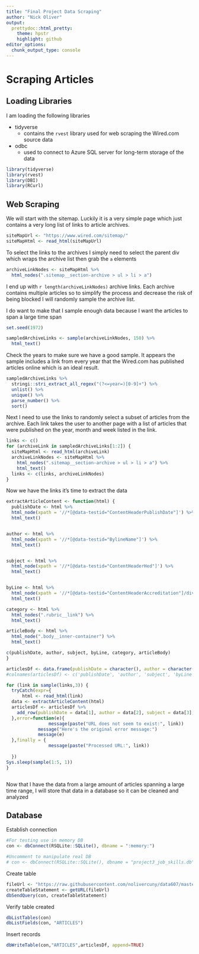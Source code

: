 ```yaml
---
title: "Final Project Data Scraping"
author: "Nick Oliver"
output:
  prettydoc::html_pretty:
    theme: hpstr
    highlight: github
editor_options: 
  chunk_output_type: console
---
```


# Scraping Articles

## Loading Libraries

I am loading the following libraries

  - tidyverse
    - contains the `rvest` library used for web scraping the Wired.com source data
  - odbc
    - used to connect to Azure SQL server for long-term storage of the data

```r
library(tidyverse)
library(rvest)
library(DBI)
library(RCurl)
```

## Web Scraping
We will start with the sitemap. Luckily it is a very simple page which just contains a very long list of links to article archives.
```r
siteMapUrl <- "https://www.wired.com/sitemap/"
siteMapHtml <- read_html(siteMapUrl)
```

To select the links to the archives I simply need to select the parent div which wraps the archive list then grab the `a` elements
```r
archiveLinkNodes <- siteMapHtml %>%
  html_nodes(".sitemap__section-archive > ul > li > a")
```

I end up with `r length(archiveLinkNodes)` archive links. Each archive contains multiple articles so to simplify the process and decrease the risk of being blocked I will randomly sample the archive list. 

I do want to make that I sample enough data because I want the articles to span a large  time span
```r
set.seed(1972)

sampledArchiveLinks <- sample(archiveLinkNodes, 150) %>%
  html_text()
```

Check the years to make sure we have a good sample. It appears the sample includes a link from every year that the Wired.com has published articles online which is an ideal result.
```r
sampledArchiveLinks %>%
  stringi::stri_extract_all_regex("(?<=year=)[0-9]+") %>%
  unlist() %>%
  unique() %>%
  parse_number() %>%
  sort()
```

Next I need to use the links to randomly select a subset of articles from the archive. Each link takes the user to another page with a list of articles that were published on the year, month and week listed in the link.

```r
links <- c()
for (archiveLink in sampledArchiveLinks[1:2]) {
  siteMapHtml <- read_html(archiveLink)
  archiveLinkNodes <- siteMapHtml %>% 
    html_nodes(".sitemap__section-archive > ul > li > a") %>%
    html_text()
  links <- c(links, archiveLinkNodes)
}
```

Now we have the links it's time to extract the data

```r
extractArticleContent <- function(html) {
  publishDate <- html %>%
  html_node(xpath = '//*[@data-testid="ContentHeaderPublishDate"]') %>% 
  html_text()


author <- html %>%
  html_node(xpath = '//*[@data-testid="BylineName"]') %>% 
  html_text()


subject <- html %>%
  html_node(xpath = '//*[@data-testid="ContentHeaderHed"]') %>% 
  html_text()


byLine <- html %>%
  html_node(xpath = '//*[@data-testid="ContentHeaderAccreditation"]/div') %>% 
  html_text()

category <- html %>% 
  html_nodes(".rubric__link") %>%
  html_text()

articleBody <- html %>% 
  html_node(".body__inner-container") %>% 
  html_text()

c(publishDate, author, subject, byLine, category, articleBody)
}
```

```r
articlesDf <- data.frame(publishDate = character(), author = character(), subject = character(), byLine = character(), category = character(), body = character())
#colnames(articlesDf) <- c('publishDate', 'author', 'subject', 'byLine', 'category', 'body')
```

```r


for (link in sample(links,3)) {
  tryCatch(expr={
      html <- read_html(link)
  data <- extractArticleContent(html)
  articlesDf <- articlesDf %>% 
    add_row(publishDate = data[1], author = data[2], subject = data[3], byLine = data[4], category = data[5], body = data[6])
  },error=function(e){
                message(paste("URL does not seem to exist:", link))
            message("Here's the original error message:")
            message(e)
  },finally = {
                message(paste("Processed URL:", link))
            
  })
Sys.sleep(sample(1:5, 1))
}



```

Now that I have the data from a large amount of articles spanning a large time range, I will store that data in a database so it can be cleaned and analyzed


## Database

Establish connection
```r

#For testing use in memory DB
con <- dbConnect(RSQLite::SQLite(), dbname = ":memory:")

#Uncomment to manipulate real DB
# con <- dbConnect(RSQLite::SQLite(), dbname = "project3_job_skills.db")
```

Create table
```r
fileUrl <- "https://raw.githubusercontent.com/nolivercuny/data607/master/FinalProject/create_articles_table.sql"
createTableStatement <- getURL(fileUrl)
dbSendQuery(con, createTableStatement)
```

Verify table created
```r
dbListTables(con)
dbListFields(con, "ARTICLES")
```

Insert records
```r
dbWriteTable(con,"ARTICLES",articlesDf, append=TRUE)
```

